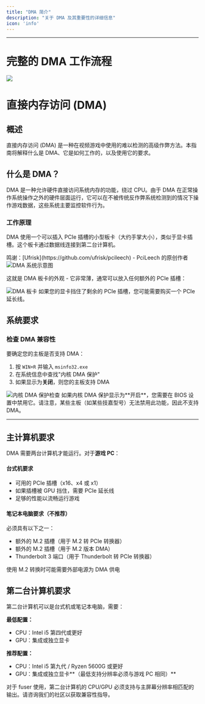 ```yaml
---
title: "DMA 简介"
description: "关于 DMA 及其重要性的详细信息"
icon: 'info'
---
```


---

# 完整的 DMA 工作流程
<Frame>
      <img src="/cn/images/workflow.png" />
</Frame>

# 直接内存访问 (DMA)

## 概述

直接内存访问 (DMA) 是一种在视频游戏中使用的难以检测的高级作弊方法。本指南将解释什么是 DMA、它是如何工作的，以及使用它的要求。

## 什么是 DMA？

DMA 是一种允许硬件直接访问系统内存的功能，绕过 CPU。由于 DMA 在正常操作系统操作之外的硬件层面运行，它可以在不被传统反作弊系统检测到的情况下操作游戏数据，这些系统主要监控软件行为。

### 工作原理

DMA 使用一个可以插入 PCIe 插槽的小型板卡（大约手掌大小），类似于显卡插槽。这个板卡通过数据线连接到第二台计算机。

<Note>
鸣谢：[Ufrisk](https://github.com/ufrisk/pcileech) - PciLeech 的原创作者
</Note>

<Frame>
  <img src="/cn/images/intro1.png" alt="DMA 系统示意图" />
</Frame>

这就是 DMA 板卡的外观 - 它非常薄，通常可以放入任何额外的 PCIe 插槽：

<Frame>
  <img src="/cn/images/intro2.png" alt="DMA 板卡" />
</Frame>

<Tip>
如果您的显卡挡住了剩余的 PCIe 插槽，您可能需要购买一个 PCIe 延长线。
</Tip>

## 系统要求

### 检查 DMA 兼容性 

要确定您的主板是否支持 DMA：

1. 按 `WIN+R` 并输入 `msinfo32.exe`
2. 在系统信息中查找"内核 DMA 保护"
3. 如果显示为**关闭**，则您的主板支持 DMA

<Frame>
  <img src="/cn/images/intro3.png" alt="内核 DMA 保护检查" />
</Frame>

<Warning>
如果内核 DMA 保护显示为**开启**，您需要在 BIOS 设置中禁用它。请注意，某些主板（如某些技嘉型号）无法禁用此功能，因此不支持 DMA。
</Warning>

---

## 主计算机要求

DMA 需要两台计算机才能运行。对于**游戏 PC**：

#### 台式机要求
- 可用的 PCIe 插槽（x16、x4 或 x1）
- 如果插槽被 GPU 挡住，需要 PCIe 延长线
- 足够的性能以流畅运行游戏

#### 笔记本电脑要求（不推荐）
必须具有以下之一：
- 额外的 M.2 插槽（用于 M.2 转 PCIe 转换器）
- 额外的 M.2 插槽（用于 M.2 版本 DMA）
- Thunderbolt 3 端口（用于 Thunderbolt 转 PCIe 转换器）

<Note>
使用 M.2 转换时可能需要外部电源为 DMA 供电
</Note>

## 第二台计算机要求

第二台计算机可以是台式机或笔记本电脑，需要：

**最低配置：**
- CPU：Intel i5 第四代或更好
- GPU：集成或独立显卡

**推荐配置：**
- CPU：Intel i5 第九代 / Ryzen 5600G 或更好
- GPU：集成或独立显卡**（最低支持分辨率必须与游戏 PC 相同）**

<Warning>
对于 fuser 使用，第二台计算机的 CPU/GPU 必须支持与主屏幕分辨率相匹配的输出。请咨询我们的社区以获取兼容性指导。
</Warning>